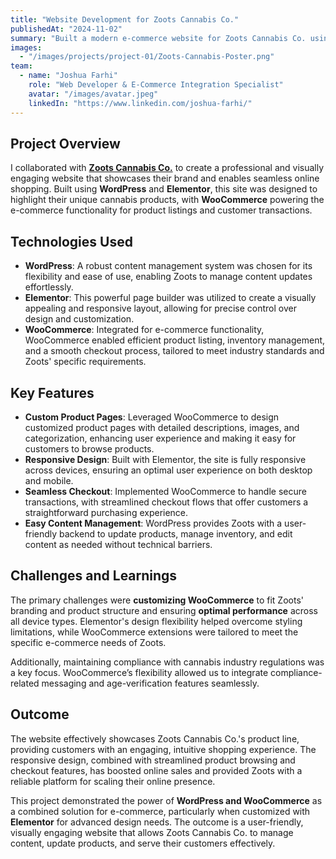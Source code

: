 ```yaml
---
title: "Website Development for Zoots Cannabis Co."
publishedAt: "2024-11-02"
summary: "Built a modern e-commerce website for Zoots Cannabis Co. using WordPress, Elementor, and WooCommerce for streamlined product listing and online sales."
images:
  - "/images/projects/project-01/Zoots-Cannabis-Poster.png"
team:
  - name: "Joshua Farhi"
    role: "Web Developer & E-Commerce Integration Specialist"
    avatar: "/images/avatar.jpeg"
    linkedIn: "https://www.linkedin.com/joshua-farhi/"
---
```


## Project Overview

I collaborated with **[Zoots Cannabis Co.](https://zootscannabis.co)** to create a professional and visually engaging website that showcases their brand and enables seamless online shopping. Built using **WordPress** and **Elementor**, this site was designed to highlight their unique cannabis products, with **WooCommerce** powering the e-commerce functionality for product listings and customer transactions.

## Technologies Used

- **WordPress**: A robust content management system was chosen for its flexibility and ease of use, enabling Zoots to manage content updates effortlessly.
- **Elementor**: This powerful page builder was utilized to create a visually appealing and responsive layout, allowing for precise control over design and customization.
- **WooCommerce**: Integrated for e-commerce functionality, WooCommerce enabled efficient product listing, inventory management, and a smooth checkout process, tailored to meet industry standards and Zoots' specific requirements.

## Key Features

- **Custom Product Pages**: Leveraged WooCommerce to design customized product pages with detailed descriptions, images, and categorization, enhancing user experience and making it easy for customers to browse products.
- **Responsive Design**: Built with Elementor, the site is fully responsive across devices, ensuring an optimal user experience on both desktop and mobile.
- **Seamless Checkout**: Implemented WooCommerce to handle secure transactions, with streamlined checkout flows that offer customers a straightforward purchasing experience.
- **Easy Content Management**: WordPress provides Zoots with a user-friendly backend to update products, manage inventory, and edit content as needed without technical barriers.

## Challenges and Learnings

The primary challenges were **customizing WooCommerce** to fit Zoots' branding and product structure and ensuring **optimal performance** across all device types. Elementor's design flexibility helped overcome styling limitations, while WooCommerce extensions were tailored to meet the specific e-commerce needs of Zoots.

Additionally, maintaining compliance with cannabis industry regulations was a key focus. WooCommerce’s flexibility allowed us to integrate compliance-related messaging and age-verification features seamlessly.

## Outcome

The website effectively showcases Zoots Cannabis Co.'s product line, providing customers with an engaging, intuitive shopping experience. The responsive design, combined with streamlined product browsing and checkout features, has boosted online sales and provided Zoots with a reliable platform for scaling their online presence.

This project demonstrated the power of **WordPress and WooCommerce** as a combined solution for e-commerce, particularly when customized with **Elementor** for advanced design needs. The outcome is a user-friendly, visually engaging website that allows Zoots Cannabis Co. to manage content, update products, and serve their customers effectively.
